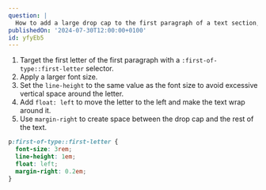 ```yaml
---
question: |
  How to add a large drop cap to the first paragraph of a text section, while keeping the text accessible for screen readers? If it is a complex technique, describe the steps to achieve it.
publishedOn: '2024-07-30T12:00:00+0100'
id: yfyEb5
---
```

1. Target the first letter of the first paragraph with a `:first-of-type::first-letter` selector.
2. Apply a larger font size.
3. Set the `line-height` to the same value as the font size to avoid excessive vertical space around the letter.
4. Add `float: left` to move the letter to the left and make the text wrap around it.
5. Use `margin-right` to create space between the drop cap and the rest of the text.

```css
p:first-of-type::first-letter {
  font-size: 3rem;
  line-height: 1em;
  float: left;
  margin-right: 0.2em;
}
```
